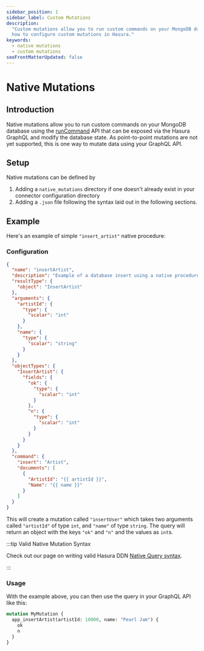 ```yaml
---
sidebar_position: 1
sidebar_label: Custom Mutations
description:
  "Custom mutations allow you to run custom commands on your MongoDB database using the runCommand API. This page explains
  how to configure custom mutations in Hasura."
keywords:
  - native mutations
  - custom mutations
seoFrontMatterUpdated: false
---
```


# Native Mutations

## Introduction

Native mutations allow you to run custom commands on your MongoDB database using the [runCommand][MongoDB: runCommand]
API that can be exposed via the Hasura GraphQL and modify the database state. As point-to-point mutations are not yet
supported, this is one way to mutate data using your GraphQL API.

## Setup

Native mutations can be defined by
1. Adding a `native_mutations` directory if one doesn't already exist in your connector configuration directory
2. Adding a `.json` file following the syntax laid out in the following sections.

## Example

Here's an example of simple `"insert_artist"` native procedure:

### Configuration

```json
{
  "name": "insertArtist",
  "description": "Example of a database insert using a native procedure",
  "resultType": {
    "object": "InsertArtist"
  },
  "arguments": {
    "artistId": {
      "type": {
        "scalar": "int"
      }
    },
    "name": {
      "type": {
        "scalar": "string"
      }
    }
  },
  "objectTypes": {
    "InsertArtist": {
      "fields": {
        "ok": {
          "type": {
            "scalar": "int"
          }
        },
        "n": {
          "type": {
            "scalar": "int"
          }
        }
      }
    }
  },
  "command": {
    "insert": "Artist",
    "documents": [
      {
        "ArtistId": "{{ artistId }}",
        "Name": "{{ name }}"
      }
    ]
  }
}
```

This will create a mutation called `"insertUser"` which takes two arguments called `"artistId"` of type `int`, and
`"name"` of type `string`. The query will return an object with the keys `"ok"` and `"n"` and the values as `int`s.

:::tip Valid Native Mutation Syntax

Check out our page on writing valid Hasura DDN [Native Query syntax](/connectors/mongodb/native-mutations/syntax.mdx).

:::

### Usage

With the example above, you can then use the query in your GraphQL API like this:

```graphql
mutation MyMutation {
  app_insertArtist(artistId: 10000, name: "Pearl Jam") {
    ok
    n
  }
}
```

[MongoDB: runCommand]: https://www.mongodb.com/docs/manual/reference/method/db.runCommand
